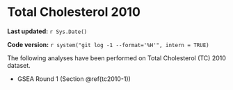 # Total Cholesterol 2010

**Last updated:** `r Sys.Date()`

**Code version:** `r system("git log -1 --format='%H'", intern = TRUE)`

The following analyses have been performed on Total Cholesterol (TC) 2010 dataset.

- GSEA Round 1 (Section \@ref(tc2010-1))
